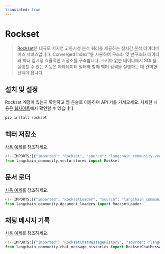 ```yaml
---
translated: true
---
```


# Rockset

>[Rockset](https://rockset.com/product/)은 대규모 저지연 고동시성 분석 쿼리를 제공하는 실시간 분석 데이터베이스 서비스입니다. Converged Index™를 사용하여 구조화 및 반구조화 데이터와 벡터 임베딩 효율적인 저장소를 구축합니다. 스키마 없는 데이터에서 SQL을 실행할 수 있는 기능은 메타데이터 필터와 함께 벡터 검색을 실행하는 데 완벽한 선택이 됩니다.

## 설치 및 설정

Rockset 계정이 있는지 확인하고 웹 콘솔로 이동하여 API 키를 가져오세요. 자세한 내용은 [웹사이트](https://rockset.com/docs/rest-api/)에서 확인할 수 있습니다.

```bash
pip install rockset
```

## 벡터 저장소

[사용 예제](/docs/integrations/vectorstores/rockset)를 참조하세요.

```python
<!--IMPORTS:[{"imported": "Rockset", "source": "langchain_community.vectorstores", "docs": "https://api.python.langchain.com/en/latest/vectorstores/langchain_community.vectorstores.rocksetdb.Rockset.html", "title": "Rockset"}]-->
from langchain_community.vectorstores import Rockset
```

## 문서 로더

[사용 예제](/docs/integrations/document_loaders/rockset)를 참조하세요.

```python
<!--IMPORTS:[{"imported": "RocksetLoader", "source": "langchain_community.document_loaders", "docs": "https://api.python.langchain.com/en/latest/document_loaders/langchain_community.document_loaders.rocksetdb.RocksetLoader.html", "title": "Rockset"}]-->
from langchain_community.document_loaders import RocksetLoader
```

## 채팅 메시지 기록

[사용 예제](/docs/integrations/memory/rockset_chat_message_history)를 참조하세요.

```python
<!--IMPORTS:[{"imported": "RocksetChatMessageHistory", "source": "langchain_community.chat_message_histories", "docs": "https://api.python.langchain.com/en/latest/chat_message_histories/langchain_community.chat_message_histories.rocksetdb.RocksetChatMessageHistory.html", "title": "Rockset"}]-->
from langchain_community.chat_message_histories import RocksetChatMessageHistory
```

